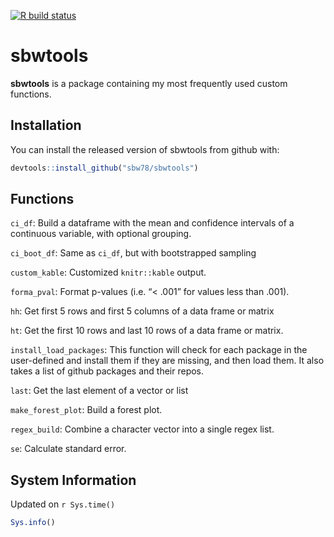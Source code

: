 <!-- badges: start -->
  [![R build status](https://github.com/sbw78/sbwtools/workflows/R-CMD-check/badge.svg)](https://github.com/sbw78/sbwtools/actions)
  <!-- badges: end -->

# sbwtools

<!-- badges: start --> <!-- badges: end -->

**sbwtools** is a package containing my most frequently used custom functions.

## Installation

You can install the released version of sbwtools from github with:

```r
devtools::install_github("sbw78/sbwtools")
```

## Functions 

`ci_df`: Build a dataframe with the mean and confidence intervals
of a continuous variable, with optional grouping.

`ci_boot_df`: Same as `ci_df`, but with bootstrapped sampling

`custom_kable`: Customized `knitr::kable` output.

`forma_pval`: Format p-values (i.e. "< .001" for values less than .001).

`hh`: Get first 5 rows and first 5 columns of a data frame or matrix

`ht`: Get the first 10 rows and last 10 rows of a data frame or matrix.

`install_load_packages`: This function will check for each package in the
user-defined and install them if they are missing, and then load them. It also
takes a list of github packages and their repos.

`last`: Get the last element of a vector or list

`make_forest_plot`: Build a forest plot.

`regex_build`: Combine a character vector into a single regex list.

`se`: Calculate standard error.

## System Information

Updated on `r Sys.time()`

```r
Sys.info()
```


